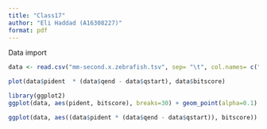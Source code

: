 ```yaml
---
title: "Class17"
author: "Eli Haddad (A16308227)"
format: pdf
---
```


Data import

```r
data <- read.csv("mm-second.x.zebrafish.tsv", sep= "\t", col.names= c("qseqid", "sseqid", "pident", "length", "mismatch", "gapopen", "qstart", "qend", "sstart", "send", "evalue", "bitscore"))
```
```r
plot(data$pident  * (data$qend - data$qstart), data$bitscore)
```
```r
library(ggplot2)
ggplot(data, aes(pident, bitscore), breaks=30) + geom_point(alpha=0.1) + xlab("Percent Identity") + ylab("Bitscore")
```
```r
ggplot(data, aes((data$pident * (data$qend - data$qstart)), bitscore)) + geom_point(alpha=0.1) + geom_smooth() + ylab("Bitscore") + xlab("Percent Identity x Length")
```

